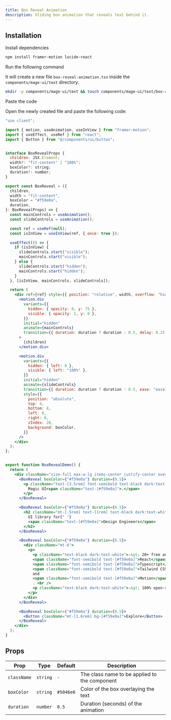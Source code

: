 ```yaml
---
title: Box Reveal Animation
description: Sliding box animation that reveals text behind it.
---
```


<ComponentPreview name="text-box-reveal-animation--docs" />

## Installation

<Steps>
<Step>Install dependencies</Step>

```bash
npm install framer-motion lucide-react
```

<Step>Run the following command</Step>

It will create a new file `box-reveal-animation.tsx` inside the `components/mage-ui/text` directory.

```bash 
mkdir -p components/mage-ui/text && touch components/mage-ui/text/box-reveal-animation.tsx
```

<Step>Paste the code</Step> 

Open the newly created file and paste the following code:

```jsx 
"use client";

import { motion, useAnimation, useInView } from "framer-motion";
import { useEffect, useRef } from "react";
import { Button } from "@/components/ui/button";


interface BoxRevealProps {
  children: JSX.Element;
  width?: "fit-content" | "100%";
  boxColor?: string;
  duration?: number;
}

export const BoxReveal = ({
  children,
  width = "fit-content",
  boxColor = "#f59e0a",
  duration,
}: BoxRevealProps) => {
  const mainControls = useAnimation();
  const slideControls = useAnimation();

  const ref = useRef(null);
  const isInView = useInView(ref, { once: true });

  useEffect(() => {
    if (isInView) {
      slideControls.start("visible");
      mainControls.start("visible");
    } else {
      slideControls.start("hidden");
      mainControls.start("hidden");
    }
  }, [isInView, mainControls, slideControls]);

  return (
    <div ref={ref} style={{ position: "relative", width, overflow: "hidden" }}>
      <motion.div
        variants={{
          hidden: { opacity: 0, y: 75 },
          visible: { opacity: 1, y: 0 },
        }}
        initial="hidden"
        animate={mainControls}
        transition={{ duration: duration ? duration : 0.5, delay: 0.25 }}
      >
        {children}
      </motion.div>

      <motion.div
        variants={{
          hidden: { left: 0 },
          visible: { left: "100%" },
        }}
        initial="hidden"
        animate={slideControls}
        transition={{ duration: duration ? duration : 0.5, ease: "easeIn" }}
        style={{
          position: "absolute",
          top: 4,
          bottom: 4,
          left: 0,
          right: 0,
          zIndex: 20,
          background: boxColor,
        }}
      />
    </div>
  );
};


export function BoxRevealDemo() {
  return (
    <div className="size-full max-w-lg items-center justify-center overflow-hidden pt-8">
      <BoxReveal boxColor={"#f59e0a"} duration={0.5}>
        <p className="text-[3.5rem] font-semibold text-black dark:text-white">
          Magic UI<span className="text-[#f59e0a]">.</span>
        </p>
      </BoxReveal>

      <BoxReveal boxColor={"#f59e0a"} duration={0.5}>
        <h2 className="mt-[.5rem] text-[1rem] text-black dark:text-white">
          UI library for{" "}
          <span className="text-[#f59e0a]">Design Engineers</span>
        </h2>
      </BoxReveal>

      <BoxReveal boxColor={"#f59e0a"} duration={0.5}>
        <div className="mt-6">
          <p>
            <p className="text-black dark:text-white">-&gt; 20+ free and open-source animated components built with </p>
            <span className="font-semibold text-[#f59e0a]">React</span>,
            <span className="font-semibold text-[#f59e0a]">Typescript</span>,
            <span className="font-semibold text-[#f59e0a]">Tailwind CSS</span>,
            and
            <span className="font-semibold text-[#f59e0a]">Motion</span>
            . <br />
            <p className="text-black dark:text-white">-&gt; 100% open-source, and customizable.</p> <br />
          </p>
        </div>
      </BoxReveal>

      <BoxReveal boxColor={"#f59e0a"} duration={0.5}>
        <Button className="mt-[1.6rem] bg-[#f59e0a]">Explore</Button>
      </BoxReveal>
    </div>
  );
}

```
</Steps>

## Props

| Prop       | Type    | Default   | Description                                  |
|------------|--------|-----------|----------------------------------------------|
| `className` | `string` | `-`       | The class name to be applied to the component |
| `boxColor`  | `string` | `#5046e6` | Color of the box overlaying the text         |
| `duration`  | `number` | `0.5`     | Duration (seconds) of the animation         |



